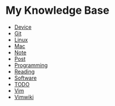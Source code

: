 = My Knowledge Base =
*  [[Device]]
*  [[Git]]
*  [[Linux]]
*  [[Mac]]
*  [[Note]]
*  [[Post]]
*  [[Programming]]
*  [[Reading]]
*  [[Software]]
*  [[TODO]]
*  [[Vim]]
*  [[Vimwiki]]
